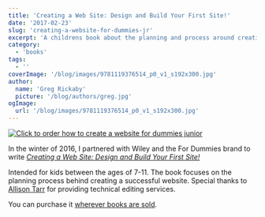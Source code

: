 ```yaml
---
title: 'Creating a Web Site: Design and Build Your First Site!'
date: '2017-02-23'
slug: 'creating-a-website-for-dummies-jr'
excerpt: 'A childrens book about the planning and process around creating a website.'
category:
  - 'books'
tags:
  - ''
coverImage: '/blog/images/9781119376514_p0_v1_s192x300.jpg'
author:
  name: 'Greg Rickaby'
  picture: '/blog/authors/greg.jpg'
ogImage:
  url: '/blog/images/9781119376514_p0_v1_s192x300.jpg'
---
```


[![Click to order how to create a website for dummies junior](/blog/images/9781119376514_p0_v1_s192x300.jpg)](https://gregslink.co/create-a-website-am)

In the winter of 2016, I partnered with Wiley and the For Dummies brand to write [_Creating a Web Site: Design and Build Your First Site!_](https://gregslink.co/create-a-website-am)

Intended for kids between the ages of 7-11. The book focuses on the planning process behind creating a successful website. Special thanks to [Allison Tarr](https://allisontarr.com/) for providing technical editing services.

You can purchase it [wherever books are sold](https://gregslink.co/create-a-website-am).
